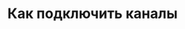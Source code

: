 ---
title: "Как подключить каналы"
description: "Описание того как подключаются и работают каналы 
"
---